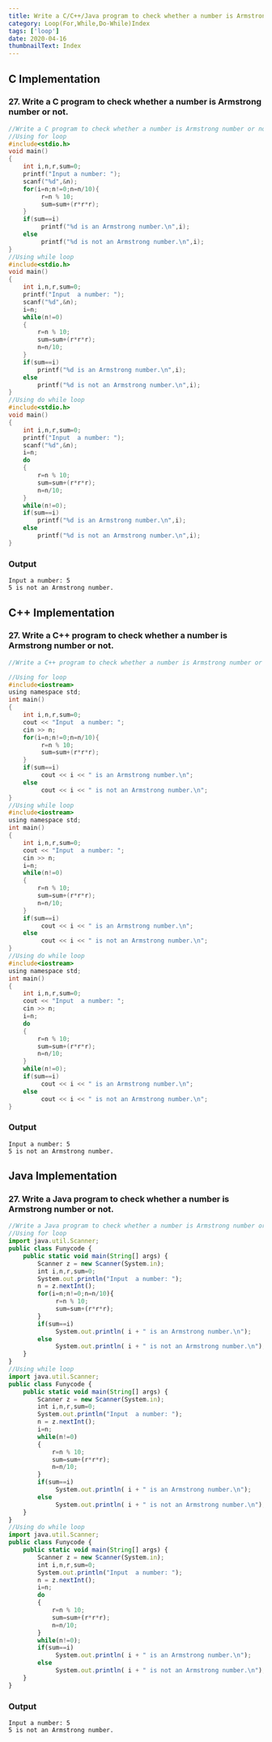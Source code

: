 ```yaml
---
title: Write a C/C++/Java program to check whether a number is Armstrong number or not.
category: Loop(For,While,Do-While)Index
tags: ['loop']
date: 2020-04-16
thumbnailText: Index
---
```


## C Implementation
### 27. Write a C program to check whether a number is Armstrong number or not.
```c
//Write a C program to check whether a number is Armstrong number or not.
//Using for loop
#include<stdio.h>
void main()
{
    int i,n,r,sum=0;
    printf("Input a number: ");
    scanf("%d",&n);
    for(i=n;n!=0;n=n/10){
         r=n % 10;
         sum=sum+(r*r*r);
    }
    if(sum==i)
         printf("%d is an Armstrong number.\n",i);
    else
         printf("%d is not an Armstrong number.\n",i);
}
//Using while loop
#include<stdio.h>
void main()
{
    int i,n,r,sum=0;
    printf("Input  a number: ");
    scanf("%d",&n);
    i=n;
    while(n!=0)
    {
        r=n % 10;
        sum=sum+(r*r*r);
        n=n/10;
    }
    if(sum==i)
        printf("%d is an Armstrong number.\n",i);
    else
        printf("%d is not an Armstrong number.\n",i);
}
//Using do while loop
#include<stdio.h>
void main()
{
    int i,n,r,sum=0;
    printf("Input  a number: ");
    scanf("%d",&n);
    i=n;
    do
    {
        r=n % 10;
        sum=sum+(r*r*r);
        n=n/10;
    }
    while(n!=0);
    if(sum==i)
        printf("%d is an Armstrong number.\n",i);
    else
        printf("%d is not an Armstrong number.\n",i);
}
```
### Output
```
Input a number: 5
5 is not an Armstrong number.
```

## C++ Implementation
### 27. Write a C++ program to check whether a number is Armstrong number or not.
```c
//Write a C++ program to check whether a number is Armstrong number or not.

//Using for loop
#include<iostream>
using namespace std;
int main()
{
    int i,n,r,sum=0;
    cout << "Input  a number: ";
    cin >> n;
    for(i=n;n!=0;n=n/10){
         r=n % 10;
         sum=sum+(r*r*r);
    }
    if(sum==i)
         cout << i << " is an Armstrong number.\n";
    else
         cout << i << " is not an Armstrong number.\n";
}
//Using while loop
#include<iostream>
using namespace std;
int main()
{
    int i,n,r,sum=0;
    cout << "Input  a number: ";
    cin >> n;
    i=n;
    while(n!=0)
    {
        r=n % 10;
        sum=sum+(r*r*r);
        n=n/10;
    }
    if(sum==i)
         cout << i << " is an Armstrong number.\n";
    else
         cout << i << " is not an Armstrong number.\n";
}
//Using do while loop
#include<iostream>
using namespace std;
int main()
{
    int i,n,r,sum=0;
    cout << "Input  a number: ";
    cin >> n;
    i=n;
    do
    {
        r=n % 10;
        sum=sum+(r*r*r);
        n=n/10;
    }
    while(n!=0);
    if(sum==i)
         cout << i << " is an Armstrong number.\n";
    else
         cout << i << " is not an Armstrong number.\n";
}
```
### Output
```
Input a number: 5
5 is not an Armstrong number.
```

## Java Implementation
### 27. Write a Java program to check whether a number is Armstrong number or not.
```js
//Write a Java program to check whether a number is Armstrong number or not.
//Using for loop
import java.util.Scanner;
public class Funycode {
    public static void main(String[] args) {
        Scanner z = new Scanner(System.in);
        int i,n,r,sum=0;
        System.out.println("Input  a number: ");
        n = z.nextInt();
        for(i=n;n!=0;n=n/10){
             r=n % 10;
             sum=sum+(r*r*r);
        }
        if(sum==i)
             System.out.println( i + " is an Armstrong number.\n");
        else
             System.out.println( i + " is not an Armstrong number.\n");
    }
}
//Using while loop
import java.util.Scanner;
public class Funycode {
    public static void main(String[] args) {
        Scanner z = new Scanner(System.in);
        int i,n,r,sum=0;
        System.out.println("Input  a number: ");
        n = z.nextInt();
        i=n;
        while(n!=0)
        {
            r=n % 10;
            sum=sum+(r*r*r);
            n=n/10;
        }
        if(sum==i)
             System.out.println( i + " is an Armstrong number.\n");
        else
             System.out.println( i + " is not an Armstrong number.\n");
    }
}
//Using do while loop
import java.util.Scanner;
public class Funycode {
    public static void main(String[] args) {
        Scanner z = new Scanner(System.in);
        int i,n,r,sum=0;
        System.out.println("Input  a number: ");
        n = z.nextInt();
        i=n;
        do
        {
            r=n % 10;
            sum=sum+(r*r*r);
            n=n/10;
        }
        while(n!=0);
        if(sum==i)
             System.out.println( i + " is an Armstrong number.\n");
        else
             System.out.println( i + " is not an Armstrong number.\n");
    }
}
```
### Output
```
Input a number: 5
5 is not an Armstrong number.
```
